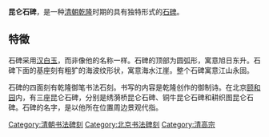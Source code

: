{{unreferenced|time=2014-10-31T02:49:49+00:00}}
'''昆仑石碑'''，是一种[[清朝|清朝]][[乾隆|乾隆]]时期的具有独特形式的[[石碑|石碑]]。
== 特徵 ==
石碑采用[[汉白玉|汉白玉]]，而非像他的名称一样。石碑的顶部为圆弧形，寓意旭日东升。石碑下面的基座刻有粗犷的海波纹形状，寓意海水江崖。整个石碑寓意江山永固。

石碑的四面刻有乾隆御笔书法石刻。书写的内容是乾隆创作的御制诗。在北京[[颐和园|颐和园]]内，有三座昆仑石碑，分别是绣漪桥昆仑石碑、铜牛昆仑石碑和耕织图昆仑石碑。石碑的名字，是以他所在位置周边景观代指。

[[Category:清朝书法碑刻|Category:清朝书法碑刻]]
[[Category:北京书法碑刻|Category:北京书法碑刻]]
[[Category:清高宗|Category:清高宗]]